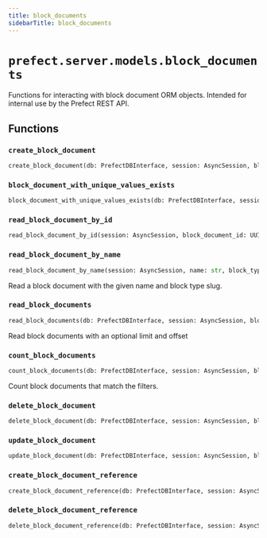 ```yaml
---
title: block_documents
sidebarTitle: block_documents
---
```


# `prefect.server.models.block_documents`



Functions for interacting with block document ORM objects.
Intended for internal use by the Prefect REST API.


## Functions

### `create_block_document` <sup><a href="https://github.com/PrefectHQ/prefect/blob/main/src/prefect/server/models/block_documents.py#L28" target="_blank"><Icon icon="github" style="width: 14px; height: 14px;" /></a></sup>

```python
create_block_document(db: PrefectDBInterface, session: AsyncSession, block_document: schemas.actions.BlockDocumentCreate) -> BlockDocument
```

### `block_document_with_unique_values_exists` <sup><a href="https://github.com/PrefectHQ/prefect/blob/main/src/prefect/server/models/block_documents.py#L89" target="_blank"><Icon icon="github" style="width: 14px; height: 14px;" /></a></sup>

```python
block_document_with_unique_values_exists(db: PrefectDBInterface, session: AsyncSession, block_type_id: UUID, name: str) -> bool
```

### `read_block_document_by_id` <sup><a href="https://github.com/PrefectHQ/prefect/blob/main/src/prefect/server/models/block_documents.py#L137" target="_blank"><Icon icon="github" style="width: 14px; height: 14px;" /></a></sup>

```python
read_block_document_by_id(session: AsyncSession, block_document_id: UUID, include_secrets: bool = False) -> Union[BlockDocument, None]
```

### `read_block_document_by_name` <sup><a href="https://github.com/PrefectHQ/prefect/blob/main/src/prefect/server/models/block_documents.py#L244" target="_blank"><Icon icon="github" style="width: 14px; height: 14px;" /></a></sup>

```python
read_block_document_by_name(session: AsyncSession, name: str, block_type_slug: str, include_secrets: bool = False) -> Union[BlockDocument, None]
```


Read a block document with the given name and block type slug.


### `read_block_documents` <sup><a href="https://github.com/PrefectHQ/prefect/blob/main/src/prefect/server/models/block_documents.py#L303" target="_blank"><Icon icon="github" style="width: 14px; height: 14px;" /></a></sup>

```python
read_block_documents(db: PrefectDBInterface, session: AsyncSession, block_document_filter: Optional[schemas.filters.BlockDocumentFilter] = None, block_type_filter: Optional[schemas.filters.BlockTypeFilter] = None, block_schema_filter: Optional[schemas.filters.BlockSchemaFilter] = None, include_secrets: bool = False, sort: schemas.sorting.BlockDocumentSort = schemas.sorting.BlockDocumentSort.NAME_ASC, offset: Optional[int] = None, limit: Optional[int] = None) -> List[BlockDocument]
```


Read block documents with an optional limit and offset


### `count_block_documents` <sup><a href="https://github.com/PrefectHQ/prefect/blob/main/src/prefect/server/models/block_documents.py#L441" target="_blank"><Icon icon="github" style="width: 14px; height: 14px;" /></a></sup>

```python
count_block_documents(db: PrefectDBInterface, session: AsyncSession, block_document_filter: Optional[schemas.filters.BlockDocumentFilter] = None, block_type_filter: Optional[schemas.filters.BlockTypeFilter] = None, block_schema_filter: Optional[schemas.filters.BlockSchemaFilter] = None) -> int
```


Count block documents that match the filters.


### `delete_block_document` <sup><a href="https://github.com/PrefectHQ/prefect/blob/main/src/prefect/server/models/block_documents.py#L466" target="_blank"><Icon icon="github" style="width: 14px; height: 14px;" /></a></sup>

```python
delete_block_document(db: PrefectDBInterface, session: AsyncSession, block_document_id: UUID) -> bool
```

### `update_block_document` <sup><a href="https://github.com/PrefectHQ/prefect/blob/main/src/prefect/server/models/block_documents.py#L477" target="_blank"><Icon icon="github" style="width: 14px; height: 14px;" /></a></sup>

```python
update_block_document(db: PrefectDBInterface, session: AsyncSession, block_document_id: UUID, block_document: schemas.actions.BlockDocumentUpdate) -> bool
```

### `create_block_document_reference` <sup><a href="https://github.com/PrefectHQ/prefect/blob/main/src/prefect/server/models/block_documents.py#L633" target="_blank"><Icon icon="github" style="width: 14px; height: 14px;" /></a></sup>

```python
create_block_document_reference(db: PrefectDBInterface, session: AsyncSession, block_document_reference: schemas.actions.BlockDocumentReferenceCreate) -> Union[orm_models.BlockDocumentReference, None]
```

### `delete_block_document_reference` <sup><a href="https://github.com/PrefectHQ/prefect/blob/main/src/prefect/server/models/block_documents.py#L655" target="_blank"><Icon icon="github" style="width: 14px; height: 14px;" /></a></sup>

```python
delete_block_document_reference(db: PrefectDBInterface, session: AsyncSession, block_document_reference_id: UUID) -> bool
```
